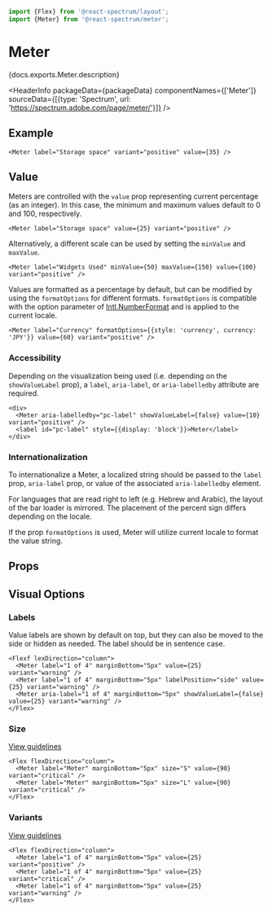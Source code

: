 <!-- Copyright 2020 Adobe. All rights reserved.
This file is licensed to you under the Apache License, Version 2.0 (the "License");
you may not use this file except in compliance with the License. You may obtain a copy
of the License at http://www.apache.org/licenses/LICENSE-2.0
Unless required by applicable law or agreed to in writing, software distributed under
the License is distributed on an "AS IS" BASIS, WITHOUT WARRANTIES OR REPRESENTATIONS
OF ANY KIND, either express or implied. See the License for the specific language
governing permissions and limitations under the License. -->



```jsx import
import {Flex} from '@react-spectrum/layout';
import {Meter} from '@react-spectrum/meter';
```

# Meter

<p>{docs.exports.Meter.description}</p>

<HeaderInfo
  packageData={packageData}
  componentNames={['Meter']}
  sourceData={[{type: 'Spectrum', url: 'https://spectrum.adobe.com/page/meter/'}]} />

## Example

```tsx example
<Meter label="Storage space" variant="positive" value={35} />
```

## Value

Meters are controlled with the `value` prop representing current percentage (as an integer).
In this case, the minimum and maximum values default to 0 and 100, respectively.

```tsx example
<Meter label="Storage space" value={25} variant="positive" />
```

Alternatively, a different scale can be used by setting the `minValue` and `maxValue`.

```tsx example
<Meter label="Widgets Used" minValue={50} maxValue={150} value={100} variant="positive" />
```

Values are formatted as a percentage by default, but can be modified by using the `formatOptions` for different formats.
`formatOptions` is compatible with the option parameter of [Intl.NumberFormat](https://developer.mozilla.org/en-US/docs/Web/JavaScript/Reference/Global_Objects/NumberFormat) and is applied to the current locale.

```tsx example
<Meter label="Currency" formatOptions={{style: 'currency', currency: 'JPY'}} value={60} variant="positive" />
```

### Accessibility

Depending on the visualization being used (i.e. depending on the `showValueLabel` prop), a `label`, `aria-label`, or `aria-labelledby` attribute are required.

```tsx example
<div>
  <Meter aria-labelledby="pc-label" showValueLabel={false} value={10} variant="positive" />
  <label id="pc-label" style={{display: 'block'}}>Meter</label>
</div>
```

### Internationalization

To internationalize a Meter, a localized string should be passed to the `label` prop, `aria-label` prop, or value of the associated `aria-labelledby` element.

For languages that are read right to left (e.g. Hebrew and Arabic), the layout of the bar loader is mirrored.
The placement of the percent sign differs depending on the locale.

If the prop `formatOptions` is used, Meter will utilize current locale to format the value string.

## Props

<PropTable component={docs.exports.Meter} links={docs.links} />

## Visual Options

### Labels

Value labels are shown by default on top, but they can also be moved to the side or hidden as needed.
The label should be in sentence case.

```tsx example
<Flexf lexDirection="column">
  <Meter label="1 of 4" marginBottom="5px" value={25} variant="warning" />
  <Meter label="1 of 4" marginBottom="5px" labelPosition="side" value={25} variant="warning" />
  <Meter aria-label="1 of 4" marginBottom="5px" showValueLabel={false} value={25} variant="warning" />
</Flex>
```

### Size
[View guidelines](https://spectrum.adobe.com/page/meter/#Size)

```tsx example
<Flex flexDirection="column">
  <Meter label="Meter" marginBottom="5px" size="S" value={90} variant="critical" />
  <Meter label="Meter" marginBottom="5px" size="L" value={90} variant="critical" />
</Flex>
```

### Variants
[View guidelines](https://spectrum.adobe.com/page/meter/#Semantic-colors)

```tsx example
<Flex flexDirection="column">
  <Meter label="1 of 4" marginBottom="5px" value={25} variant="positive" />
  <Meter label="1 of 4" marginBottom="5px" value={25} variant="critical" />
  <Meter label="1 of 4" marginBottom="5px" value={25} variant="warning" />
</Flex>
```
